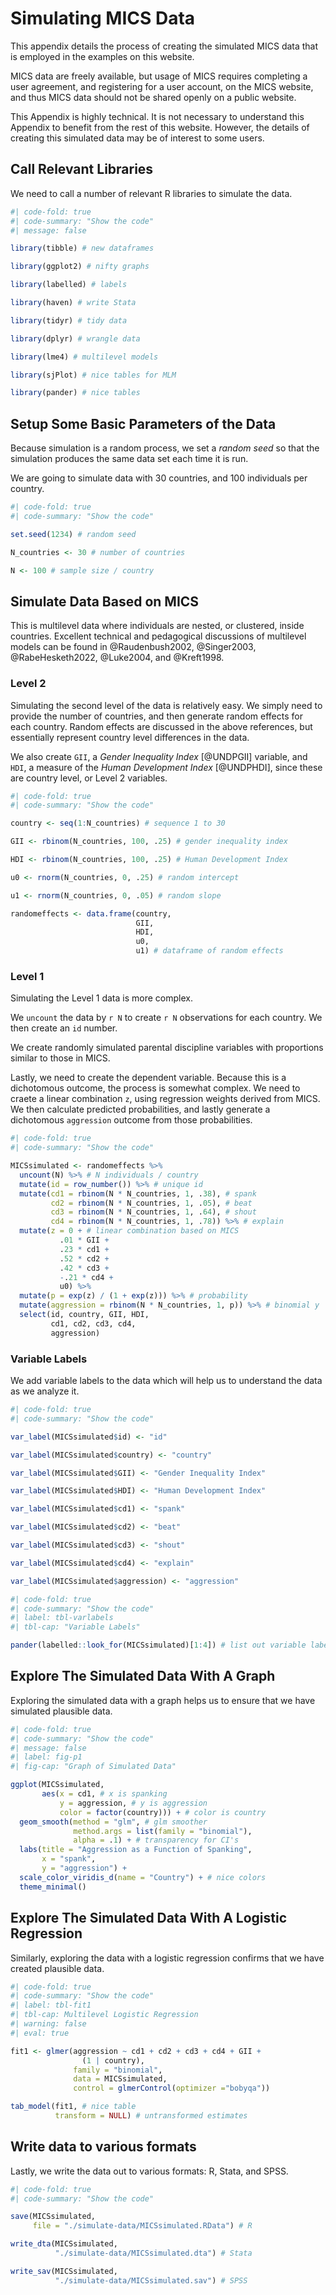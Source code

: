 # Simulating MICS Data

This appendix details the process of creating the simulated MICS data that is employed in the examples on this website. 

MICS data are freely available, but usage of MICS requires completing a user agreement, and registering for a user account, on the MICS website, and thus MICS data should not be shared openly on a public website. 

This Appendix is highly technical. It is not necessary to understand this Appendix to benefit from the rest of this website. However, the details of creating this simulated data may be of interest to some users. 

## Call Relevant Libraries

We need to call a number of relevant R libraries to simulate the data.

```r
#| code-fold: true
#| code-summary: "Show the code"
#| message: false

library(tibble) # new dataframes

library(ggplot2) # nifty graphs

library(labelled) # labels

library(haven) # write Stata

library(tidyr) # tidy data

library(dplyr) # wrangle data

library(lme4) # multilevel models

library(sjPlot) # nice tables for MLM

library(pander) # nice tables

```

## Setup Some Basic Parameters of the Data

Because simulation is a random process, we set a *random seed* so that the simulation produces the same data set each time it is run.

We are going to simulate data with 30 countries, and 100 individuals per country.

```r
#| code-fold: true
#| code-summary: "Show the code"

set.seed(1234) # random seed

N_countries <- 30 # number of countries

N <- 100 # sample size / country

```

## Simulate Data Based on MICS

This is multilevel data where individuals are nested, or clustered, inside countries. Excellent technical and pedagogical discussions of multilevel models can be found in @Raudenbush2002, @Singer2003, @RabeHesketh2022, @Luke2004, and @Kreft1998.

### Level 2

Simulating the second level of the data is relatively easy. We simply need to provide the number of countries, and then generate random effects for each country. Random effects are discussed in the above references, but essentially represent country level differences in the data.

We also create `GII`, a *Gender Inequality Index* [@UNDPGII] variable, and `HDI`, a measure of the *Human Development Index* [@UNDPHDI], since these are country level, or Level 2 variables. 

```r
#| code-fold: true
#| code-summary: "Show the code"

country <- seq(1:N_countries) # sequence 1 to 30

GII <- rbinom(N_countries, 100, .25) # gender inequality index

HDI <- rbinom(N_countries, 100, .25) # Human Development Index

u0 <- rnorm(N_countries, 0, .25) # random intercept

u1 <- rnorm(N_countries, 0, .05) # random slope

randomeffects <- data.frame(country, 
                            GII, 
                            HDI, 
                            u0, 
                            u1) # dataframe of random effects

```

### Level 1

Simulating the Level 1 data is more complex. 

We `uncount` the data by `r N` to create `r N` observations for each country. We then create an `id` number. 

We create randomly simulated parental discipline variables with proportions similar to those in MICS. 

Lastly, we need to create the dependent variable. Because this is a dichotomous outcome, the process is somewhat complex. We need to craete a linear combination `z`, using regression weights derived from MICS. We then calculate predicted probabilities, and lastly generate a dichotomous `aggression` outcome from those probabilities. 

```r
#| code-fold: true
#| code-summary: "Show the code"

MICSsimulated <- randomeffects %>% 
  uncount(N) %>% # N individuals / country
  mutate(id = row_number()) %>% # unique id
  mutate(cd1 = rbinom(N * N_countries, 1, .38), # spank
         cd2 = rbinom(N * N_countries, 1, .05), # beat
         cd3 = rbinom(N * N_countries, 1, .64), # shout
         cd4 = rbinom(N * N_countries, 1, .78)) %>% # explain
  mutate(z = 0 + # linear combination based on MICS
           .01 * GII +
           .23 * cd1 +
           .52 * cd2 +
           .42 * cd3 +
           -.21 * cd4 + 
           u0) %>%
  mutate(p = exp(z) / (1 + exp(z))) %>% # probability
  mutate(aggression = rbinom(N * N_countries, 1, p)) %>% # binomial y
  select(id, country, GII, HDI,
         cd1, cd2, cd3, cd4, 
         aggression)

```

### Variable Labels

We add variable labels to the data which will help us to understand the data as we analyze it.

```r
#| code-fold: true
#| code-summary: "Show the code"

var_label(MICSsimulated$id) <- "id"

var_label(MICSsimulated$country) <- "country"

var_label(MICSsimulated$GII) <- "Gender Inequality Index"

var_label(MICSsimulated$HDI) <- "Human Development Index"

var_label(MICSsimulated$cd1) <- "spank"

var_label(MICSsimulated$cd2) <- "beat"

var_label(MICSsimulated$cd3) <- "shout"

var_label(MICSsimulated$cd4) <- "explain"

var_label(MICSsimulated$aggression) <- "aggression"

```

```r
#| code-fold: true
#| code-summary: "Show the code"
#| label: tbl-varlabels
#| tbl-cap: "Variable Labels"

pander(labelled::look_for(MICSsimulated)[1:4]) # list out variable labels

```

## Explore The Simulated Data With A Graph

Exploring the simulated data with a graph helps us to ensure that we have simulated plausible data. 

```r
#| code-fold: true
#| code-summary: "Show the code"
#| message: false
#| label: fig-p1
#| fig-cap: "Graph of Simulated Data"

ggplot(MICSsimulated,
       aes(x = cd1, # x is spanking
           y = aggression, # y is aggression
           color = factor(country))) + # color is country
  geom_smooth(method = "glm", # glm smoother
              method.args = list(family = "binomial"),
              alpha = .1) + # transparency for CI's
  labs(title = "Aggression as a Function of Spanking",
       x = "spank",
       y = "aggression") +
  scale_color_viridis_d(name = "Country") + # nice colors
  theme_minimal()

```

## Explore The Simulated Data With A Logistic Regression 

Similarly, exploring the data with a logistic regression confirms that we have created plausible data. 

```r
#| code-fold: true
#| code-summary: "Show the code"
#| label: tbl-fit1
#| tbl-cap: Multilevel Logistic Regression
#| warning: false
#| eval: true

fit1 <- glmer(aggression ~ cd1 + cd2 + cd3 + cd4 + GII +
                (1 | country), 
              family = "binomial",
              data = MICSsimulated,
              control = glmerControl(optimizer ="bobyqa"))

tab_model(fit1, # nice table
          transform = NULL) # untransformed estimates

```

## Write data to various formats

Lastly, we write the data out to various formats: R, Stata, and SPSS.

```r
#| code-fold: true
#| code-summary: "Show the code"

save(MICSsimulated, 
     file = "./simulate-data/MICSsimulated.RData") # R

write_dta(MICSsimulated, 
          "./simulate-data/MICSsimulated.dta") # Stata

write_sav(MICSsimulated, 
          "./simulate-data/MICSsimulated.sav") # SPSS

```




